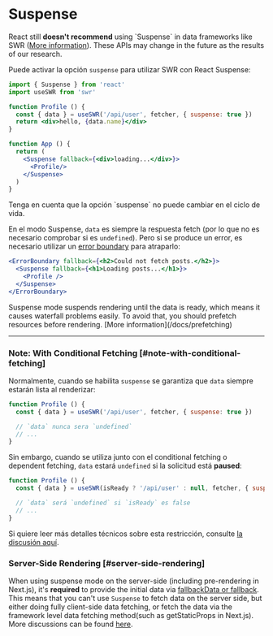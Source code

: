 
# Suspense

<Callout emoji="🚨" type="error">
  React still <strong>doesn't recommend</strong> using `Suspense` in data frameworks like SWR (<a href="https://reactjs.org/blog/2022/03/29/react-v18.html#suspense-in-data-frameworks" target="_blank" rel="noopener">More information</a>). These APIs may change in the future as the results of our research.
</Callout>

Puede activar la opción `suspense` para utilizar SWR con React Suspense:

```jsx
import { Suspense } from 'react'
import useSWR from 'swr'

function Profile () {
  const { data } = useSWR('/api/user', fetcher, { suspense: true })
  return <div>hello, {data.name}</div>
}

function App () {
  return (
    <Suspense fallback={<div>loading...</div>}>
      <Profile/>
    </Suspense>
  )
}
```

<Callout>
    Tenga en cuenta que la opción `suspense` no puede cambiar en el ciclo de vida.
</Callout>

En el modo Suspense, `data` es siempre la respuesta fetch (por lo que no es necesario comprobar si es `undefined`).
Pero si se produce un error, es necesario utilizar un [error boundary](https://reactjs.org/docs/concurrent-mode-suspense.html#handling-errors) para atraparlo:

```jsx
<ErrorBoundary fallback={<h2>Could not fetch posts.</h2>}>
  <Suspense fallback={<h1>Loading posts...</h1>}>
    <Profile />
  </Suspense>
</ErrorBoundary>
```

<Callout>
Suspense mode suspends rendering until the data is ready, which means it causes waterfall problems easily. To avoid that, you should prefetch resources before rendering. [More information](/docs/prefetching)
</Callout>

---

### Note: With Conditional Fetching [#note-with-conditional-fetching]

Normalmente, cuando se habilita `suspense` se garantiza que `data` siempre estarán lista al renderizar:

```jsx
function Profile () {
  const { data } = useSWR('/api/user', fetcher, { suspense: true })

  // `data` nunca sera `undefined`
  // ...
}
```

Sin embargo, cuando se utiliza junto con el conditional fetching o dependent fetching, `data` estará `undefined` si la solicitud está **paused**:

```jsx
function Profile () {
  const { data } = useSWR(isReady ? '/api/user' : null, fetcher, { suspense: true })

  // `data` será `undefined` si `isReady` es false
  // ...
}
```

Si quiere leer más detalles técnicos sobre esta restricción, consulte [la discusión aquí](https://github.com/vercel/swr/pull/357#issuecomment-627089889).

### Server-Side Rendering [#server-side-rendering]

When using suspense mode on the server-side (including pre-rendering in Next.js), it's **required** to provide the initial data via [fallbackData or fallback](/docs/with-nextjs#pre-rendering-with-default-data). This means that you can't use `Suspense` to fetch data on the server side, but either doing fully client-side data fetching, or fetch the data via the framework level data fetching method(such as getStaticProps in Next.js). More discussions can be found [here](https://github.com/vercel/swr/issues/1906).
